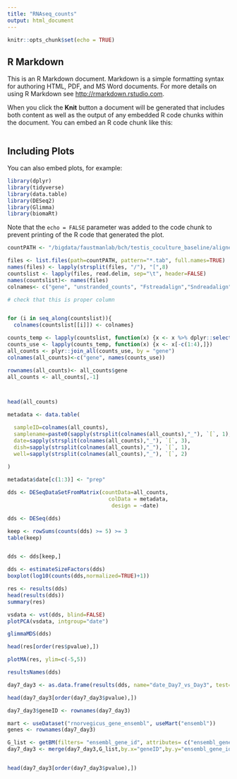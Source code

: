 ```yaml
---
title: "RNAseq_counts"
output: html_document
---
```


```r
knitr::opts_chunk$set(echo = TRUE)
```

## R Markdown

This is an R Markdown document. Markdown is a simple formatting syntax for authoring HTML, PDF, and MS Word documents. For more details on using R Markdown see <http://rmarkdown.rstudio.com>.

When you click the **Knit** button a document will be generated that includes both content as well as the output of any embedded R code chunks within the document. You can embed an R code chunk like this:

```r




```

## Including Plots

You can also embed plots, for example:

```r
library(dplyr)
library(tidyverse)
library(data.table)
library(DESeq2)
library(Glimma)
library(biomaRt)

```

Note that the `echo = FALSE` parameter was added to the code chunk to prevent printing of the R code that generated the plot.



```r


countPATH <- "/bigdata/faustmanlab/bch/testis_coculture_baseline/aligned/count_files"

files <- list.files(path=countPATH, pattern="*.tab", full.names=TRUE)
names(files) <- lapply(strsplit(files, "/"), "[",8)
countslist <- lapply(files, read.delim, sep="\t", header=FALSE)
names(countslist)<- names(files)
colnames<- c("gene", "unstranded_counts", "Fstreadalign","Sndreadalign")


```


```r

# check that this is proper column


for (i in seq_along(countslist)){
  colnames(countslist[[i]]) <- colnames}

counts_temp <- lapply(countslist, function(x) {x <- x %>% dplyr::select(-c(Fstreadalign,Sndreadalign))})
counts_use <- lapply(counts_temp, function(x) {x <- x[-c(1:4),]})
all_counts <- plyr::join_all(counts_use, by = "gene")
colnames(all_counts)<-c("gene", names(counts_use))

rownames(all_counts)<- all_counts$gene
all_counts <- all_counts[,-1]



head(all_counts)

```
```r

metadata <- data.table(

  sampleID=colnames(all_counts),
  samplename=paste0(sapply(strsplit(colnames(all_counts),"_"), `[`, 1),sapply(strsplit(colnames(all_counts),"_"), `[`, 2), sapply(strsplit(colnames(all_counts),"_"), `[`, 3)),
  date=sapply(strsplit(colnames(all_counts),"_"), `[`, 3),
  dish=sapply(strsplit(colnames(all_counts),"_"), `[`, 1),
  well=sapply(strsplit(colnames(all_counts),"_"), `[`, 2)
  
)

metadata$date[c(1:3)] <- "prep"

```

```r

dds <- DESeqDataSetFromMatrix(countData=all_counts,
                                colData = metadata,
                                 design = ~date)

dds <- DESeq(dds)
```
```r

keep <- rowSums(counts(dds) >= 5) >= 3
table(keep)



```
```r

dds <- dds[keep,]


```


```r

dds <- estimateSizeFactors(dds)
boxplot(log10(counts(dds,normalized=TRUE)+1))
```



```r

res <- results(dds)
head(results(dds))
summary(res)

```

```r

vsdata <- vst(dds, blind=FALSE)
plotPCA(vsdata, intgroup="date")

```
```r



glimmaMDS(dds)


```



```r


head(res[order(res$pvalue),])
```
```r

plotMA(res, ylim=c(-5,5))

resultsNames(dds)
```




```r



day7_day3 <- as.data.frame(results(dds, name="date_Day7_vs_Day3", test="Wald"))

head(day7_day3[order(day7_day3$pvalue),])

day7_day3$geneID <- rownames(day7_day3)


```



```r


mart <- useDataset("rnorvegicus_gene_ensembl", useMart("ensembl"))
genes <- rownames(day7_day3)

G_list <- getBM(filters= "ensembl_gene_id", attributes= c("ensembl_gene_id","rgd_symbol"),values=genes,mart= mart)
day7_day3 <- merge(day7_day3,G_list,by.x="geneID",by.y="ensembl_gene_id")


head(day7_day3[order(day7_day3$pvalue),])

```
